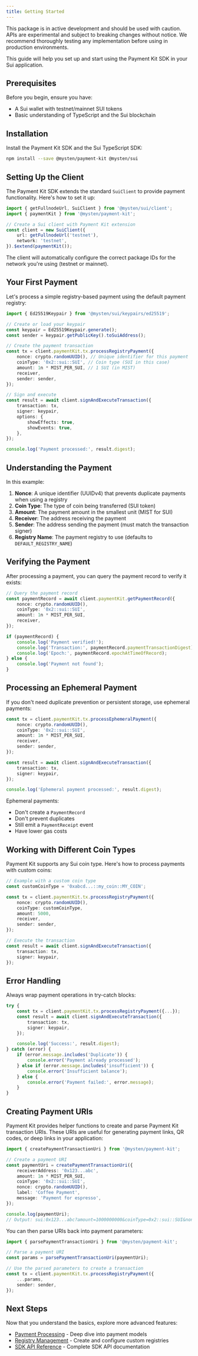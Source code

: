 ```yaml
---
title: Getting Started
---
```


<Callout type="info">
	This package is in active development and should be used with caution. APIs are experimental and
	subject to breaking changes without notice. We recommend thoroughly testing any implementation
	before using in production environments.
</Callout>

This guide will help you set up and start using the Payment Kit SDK in your Sui application.

## Prerequisites

Before you begin, ensure you have:

- A Sui wallet with testnet/mainnet SUI tokens
- Basic understanding of TypeScript and the Sui blockchain

## Installation

Install the Payment Kit SDK and the Sui TypeScript SDK:

```bash npm2yarn
npm install --save @mysten/payment-kit @mysten/sui
```

## Setting Up the Client

The Payment Kit SDK extends the standard `SuiClient` to provide payment functionality. Here's how to
set it up:

```ts
import { getFullnodeUrl, SuiClient } from '@mysten/sui/client';
import { paymentKit } from '@mysten/payment-kit';

// Create a Sui client with Payment Kit extension
const client = new SuiClient({
	url: getFullnodeUrl('testnet'),
	network: 'testnet',
}).$extend(paymentKit());
```

The client will automatically configure the correct package IDs for the network you're using
(testnet or mainnet).

## Your First Payment

Let's process a simple registry-based payment using the default payment registry:

```ts
import { Ed25519Keypair } from '@mysten/sui/keypairs/ed25519';

// Create or load your keypair
const keypair = Ed25519Keypair.generate();
const sender = keypair.getPublicKey().toSuiAddress();

// Create the payment transaction
const tx = client.paymentKit.tx.processRegistryPayment({
	nonce: crypto.randomUUID(), // Unique identifier for this payment
	coinType: '0x2::sui::SUI', // Coin type (SUI in this case)
	amount: 1n * MIST_PER_SUI, // 1 SUI (in MIST)
	receiver,
	sender: sender,
});

// Sign and execute
const result = await client.signAndExecuteTransaction({
	transaction: tx,
	signer: keypair,
	options: {
		showEffects: true,
		showEvents: true,
	},
});

console.log('Payment processed:', result.digest);
```

## Understanding the Payment

In this example:

1. **Nonce**: A unique identifier (UUIDv4) that prevents duplicate payments when using a registry
2. **Coin Type**: The type of coin being transferred (SUI token)
3. **Amount**: The payment amount in the smallest unit (MIST for SUI)
4. **Receiver**: The address receiving the payment
5. **Sender**: The address sending the payment (must match the transaction signer)
6. **Registry Name**: The payment registry to use (defaults to `DEFAULT_REGISTRY_NAME`)

## Verifying the Payment

After processing a payment, you can query the payment record to verify it exists:

```ts
// Query the payment record
const paymentRecord = await client.paymentKit.getPaymentRecord({
	nonce: crypto.randomUUID(),
	coinType: '0x2::sui::SUI',
	amount: 1n * MIST_PER_SUI,
	receiver,
});

if (paymentRecord) {
	console.log('Payment verified!');
	console.log('Transaction:', paymentRecord.paymentTransactionDigest);
	console.log('Epoch:', paymentRecord.epochAtTimeOfRecord);
} else {
	console.log('Payment not found');
}
```

## Processing an Ephemeral Payment

If you don't need duplicate prevention or persistent storage, use ephemeral payments:

```ts
const tx = client.paymentKit.tx.processEphemeralPayment({
	nonce: crypto.randomUUID(),
	coinType: '0x2::sui::SUI',
	amount: 1n * MIST_PER_SUI,
	receiver,
	sender: sender,
});

const result = await client.signAndExecuteTransaction({
	transaction: tx,
	signer: keypair,
});

console.log('Ephemeral payment processed:', result.digest);
```

Ephemeral payments:

- Don't create a `PaymentRecord`
- Don't prevent duplicates
- Still emit a `PaymentReceipt` event
- Have lower gas costs

## Working with Different Coin Types

Payment Kit supports any Sui coin type. Here's how to process payments with custom coins:

```ts
// Example with a custom coin type
const customCoinType = '0xabcd...::my_coin::MY_COIN';

const tx = client.paymentKit.tx.processRegistryPayment({
	nonce: crypto.randomUUID(),
	coinType: customCoinType,
	amount: 5000,
	receiver,
	sender: sender,
});

// Execute the transaction
const result = await client.signAndExecuteTransaction({
	transaction: tx,
	signer: keypair,
});
```

## Error Handling

Always wrap payment operations in try-catch blocks:

```ts
try {
	const tx = client.paymentKit.tx.processRegistryPayment({...});
	const result = await client.signAndExecuteTransaction({
		transaction: tx,
		signer: keypair,
	});

	console.log('Success:', result.digest);
} catch (error) {
	if (error.message.includes('Duplicate')) {
		console.error('Payment already processed');
	} else if (error.message.includes('insufficient')) {
		console.error('Insufficient balance');
	} else {
		console.error('Payment failed:', error.message);
	}
}
```

## Creating Payment URIs

Payment Kit provides helper functions to create and parse Payment Kit transaction URIs. These URIs
are useful for generating payment links, QR codes, or deep links in your application:

```ts
import { createPaymentTransactionUri } from '@mysten/payment-kit';

// Create a payment URI
const paymentUri = createPaymentTransactionUri({
	receiverAddress: '0x123...abc',
	amount: 1n * MIST_PER_SUI,
	coinType: '0x2::sui::SUI',
	nonce: crypto.randomUUID(),
	label: 'Coffee Payment',
	message: 'Payment for espresso',
});

console.log(paymentUri);
// Output: sui:0x123...abc?amount=1000000000&coinType=0x2::sui::SUI&nonce=...&label=Coffee%20Payment&message=Payment%20for%20espresso
```

You can then parse URIs back into payment parameters:

```ts
import { parsePaymentTransactionUri } from '@mysten/payment-kit';

// Parse a payment URI
const params = parsePaymentTransactionUri(paymentUri);

// Use the parsed parameters to create a transaction
const tx = client.paymentKit.tx.processRegistryPayment({
	...params,
	sender: sender,
});
```

## Next Steps

Now that you understand the basics, explore more advanced features:

- [Payment Processing](./payment-processing) - Deep dive into payment models
- [Registry Management](./registry-management) - Create and configure custom registries
- [SDK API Reference](./payment-kit-sdk) - Complete SDK API documentation
